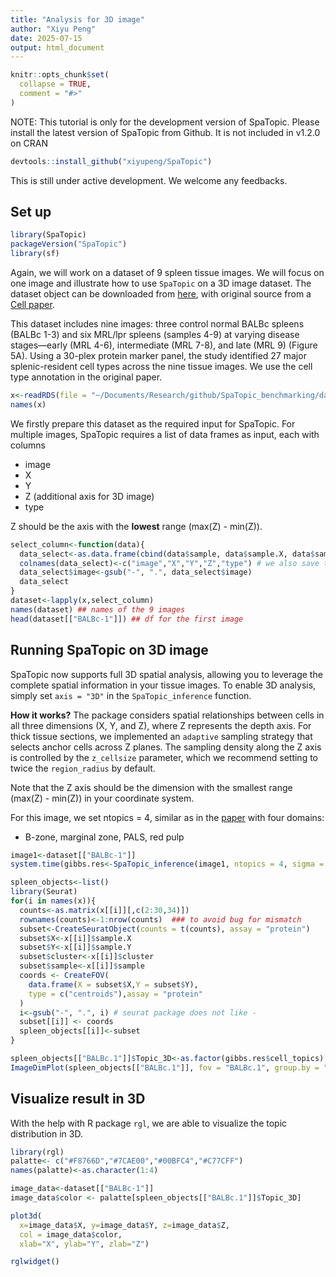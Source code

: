 ```yaml
---
title: "Analysis for 3D image"
author: "Xiyu Peng"
date: 2025-07-15
output: html_document
---
```


```r
knitr::opts_chunk$set(
  collapse = TRUE,
  comment = "#>"
)
```

NOTE: This tutorial is only for the development version of SpaTopic. Please install the latest version of SpaTopic from Github. It is not included in v1.2.0 on CRAN

```r
devtools::install_github("xiyupeng/SpaTopic")
```

This is still under active development. We welcome any feedbacks.

## Set up

```r
library(SpaTopic)
packageVersion("SpaTopic")
library(sf)
```

Again, we will work on a dataset of 9 spleen tissue images. We will focus on one image and illustrate how to use `SpaTopic` on a 3D image dataset.
The dataset object can be downloaded from [here](https://drive.google.com/drive/folders/1_mJUjzQXWgUZlwUaLq0HKxX-aqgiQ8eD?usp=sharing), with original source from a [Cell paper](https://www.cell.com/cell/fulltext/S0092-8674(18)30904-8?_returnURL=https%3A%2F%2Flinkinghub.elsevier.com%2Fretrieve%2Fpii%2FS0092867418309048%3Fshowall%3Dtrue). 

This dataset includes nine images: three control normal BALBc spleens (BALBc 1-3) and six MRL/lpr spleens (samples 4-9) at varying disease stages—early (MRL 4-6), intermediate (MRL 7-8), and late (MRL 9) (Figure 5A). 
Using a 30-plex protein marker panel, the study identified 27 major splenic-resident cell types across the nine tissue images.
We use the cell type annotation in the original paper.

```r
x<-readRDS(file = "~/Documents/Research/github/SpaTopic_benchmarking/data/mouse_spleen_data/spleen_df.rds")
names(x)
```

We firstly prepare this dataset as the required input for SpaTopic. 
For multiple images, SpaTopic requires a list of data frames as input, each with columns

- image
- X
- Y
- Z (additional axis for 3D image)
- type

Z should be the axis with the **lowest** range (max(Z) - min(Z)).

```r
select_column<-function(data){
  data_select<-as.data.frame(cbind(data$sample, data$sample.X, data$sample.Y, data$sample.Z, data$cluster))
  colnames(data_select)<-c("image","X","Y","Z","type") # we also save the coordinate on Z axis
  data_select$image<-gsub("-", ".", data_select$image)
  data_select
}
dataset<-lapply(x,select_column)
names(dataset) ## names of the 9 images
head(dataset[["BALBc-1"]]) ## df for the first image
```

## Running SpaTopic on 3D image

SpaTopic now supports full 3D spatial analysis, allowing you to leverage the complete spatial information in your tissue images. 
To enable 3D analysis, simply set `axis = "3D"` in the `SpaTopic_inference` function. 


**How it works?** The package considers spatial relationships between cells in all three dimensions (X, Y, and Z), where Z represents the depth axis. 
For thick tissue sections, we implemented an `adaptive` sampling strategy that selects anchor cells across Z planes. 
The sampling density along the Z axis is controlled by the `z_cellsize` parameter, which we recommend setting to twice the `region_radius` by default. 

Note that the Z axis should be the dimension with the smallest range (max(Z) - min(Z)) in your coordinate system.

For this image, we set ntopics = 4, similar as in the 
[paper](https://www.cell.com/cell/fulltext/S0092-8674(18)30904-8?_returnURL=https%3A%2F%2Flinkinghub.elsevier.com%2Fretrieve%2Fpii%2FS0092867418309048%3Fshowall%3Dtrue) with four domains:

- B-zone, marginal zone, PALS, red pulp 

 
```r
image1<-dataset[["BALBc-1"]]
system.time(gibbs.res<-SpaTopic_inference(image1, ntopics = 4, sigma = 20, region_radius = 150, burnin = 1500, axis = "3D"))
```


```r
spleen_objects<-list()
library(Seurat)
for(i in names(x)){
  counts<-as.matrix(x[[i]][,c(2:30,34)])
  rownames(counts)<-1:nrow(counts)  ### to avoid bug for mismatch
  subset<-CreateSeuratObject(counts = t(counts), assay = "protein")
  subset$X<-x[[i]]$sample.X
  subset$Y<-x[[i]]$sample.Y
  subset$cluster<-x[[i]]$cluster
  subset$sample<-x[[i]]$sample
  coords <- CreateFOV(
    data.frame(X = subset$X,Y = subset$Y),
    type = c("centroids"),assay = "protein"
  )
  i<-gsub("-", ".", i) # seurat package does not like -
  subset[[i]] <- coords
  spleen_objects[[i]]<-subset
}
```


```r
spleen_objects[["BALBc.1"]]$Topic_3D<-as.factor(gibbs.res$cell_topics)
ImageDimPlot(spleen_objects[["BALBc.1"]], fov = "BALBc.1", group.by = "Topic_3D", axes = FALSE, dark.background = F)
```

## Visualize result in 3D

With the help with R package `rgl`, we are able to visualize the topic distribution in 3D.

```r
library(rgl)
palatte<- c("#F8766D","#7CAE00","#00BFC4","#C77CFF")
names(palatte)<-as.character(1:4)

image_data<-dataset[["BALBc-1"]]
image_data$color <- palatte[spleen_objects[["BALBc.1"]]$Topic_3D]

plot3d( 
  x=image_data$X, y=image_data$Y, z=image_data$Z, 
  col = image_data$color, 
  xlab="X", ylab="Y", zlab="Z")

rglwidget()
```


